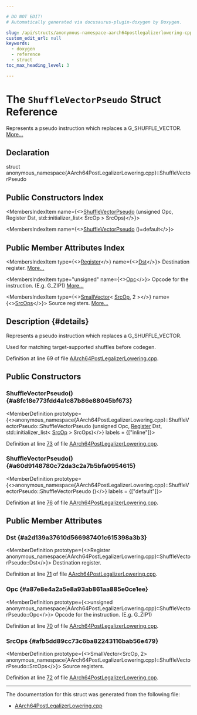 ```yaml
---

# DO NOT EDIT!
# Automatically generated via docusaurus-plugin-doxygen by Doxygen.

slug: /api/structs/anonymous-namespace-aarch64postlegalizerlowering-cpp-/shufflevectorpseudo
custom_edit_url: null
keywords:
  - doxygen
  - reference
  - struct
toc_max_heading_level: 3

---
```





# The `ShuffleVectorPseudo` Struct Reference

<DoxygenPage pluginConfig={pluginConfig}>

Represents a pseudo instruction which replaces a G&#95;SHUFFLE&#95;VECTOR. <a href="#details">More...</a>

## Declaration

<CodeBlock>struct anonymous_namespace{AArch64PostLegalizerLowering.cpp}::ShuffleVectorPseudo</CodeBlock>

## Public Constructors Index

<MembersIndex>

<MembersIndexItem
  name={<><a href="#a8fc18e773fdd4a1c87b86e88045bf673">ShuffleVectorPseudo</a> (unsigned Opc, Register Dst, std::initializer&#95;list&lt; SrcOp &gt; SrcOps)</>}>
</MembersIndexItem>

<MembersIndexItem
  name={<><a href="#a60d9148780c72da3c2a7b5bfa0954615">ShuffleVectorPseudo</a> ()=default</>}>
</MembersIndexItem>

</MembersIndex>

## Public Member Attributes Index

<MembersIndex>

<MembersIndexItem
  type={<><a href="/docs/api/classes/llvm/register">Register</a></>}
  name={<><a href="#a2d139a37610d566987401c615398a3b3">Dst</a></>}>
Destination register. <a href="#a2d139a37610d566987401c615398a3b3">More...</a>
</MembersIndexItem>

<MembersIndexItem
  type="unsigned"
  name={<><a href="#a87e8e4a2a5e8a93ab861aa885e0ce1ee">Opc</a></>}>
Opcode for the instruction. (E.g. G&#95;ZIP1) <a href="#a87e8e4a2a5e8a93ab861aa885e0ce1ee">More...</a>
</MembersIndexItem>

<MembersIndexItem
  type={<><a href="/docs/api/classes/llvm/smallvector">SmallVector</a>&lt; <a href="/docs/api/classes/llvm/srcop">SrcOp</a>, 2 &gt;</>}
  name={<><a href="#afb5dd89cc73c6ba82243116bab56e479">SrcOps</a></>}>
Source registers. <a href="#afb5dd89cc73c6ba82243116bab56e479">More...</a>
</MembersIndexItem>

</MembersIndex>

## Description {#details}

Represents a pseudo instruction which replaces a G&#95;SHUFFLE&#95;VECTOR.

Used for matching target-supported shuffles before codegen.

Definition at line 69 of file <a href="/docs/api/files/lib/lib/target/lib/target/aarch64/lib/target/aarch64/gisel/aarch64postlegalizerlowering-cpp">AArch64PostLegalizerLowering.cpp</a>.

<SectionDefinition>

## Public Constructors

### ShuffleVectorPseudo() {#a8fc18e773fdd4a1c87b86e88045bf673}

<MemberDefinition
  prototype={<>anonymous&#95;namespace&#123;AArch64PostLegalizerLowering.cpp&#125;::ShuffleVectorPseudo::ShuffleVectorPseudo (unsigned Opc, <a href="/docs/api/classes/llvm/register">Register</a> Dst, std::initializer&#95;list&lt; <a href="/docs/api/classes/llvm/srcop">SrcOp</a> &gt; SrcOps)</>}
  labels = {["inline"]}>

Definition at line <a href="/docs/api/files/lib/lib/target/lib/target/aarch64/lib/target/aarch64/gisel/aarch64postlegalizerlowering-cpp/#l00073">73</a> of file <a href="/docs/api/files/lib/lib/target/lib/target/aarch64/lib/target/aarch64/gisel/aarch64postlegalizerlowering-cpp">AArch64PostLegalizerLowering.cpp</a>.
</MemberDefinition>

### ShuffleVectorPseudo() {#a60d9148780c72da3c2a7b5bfa0954615}

<MemberDefinition
  prototype={<>anonymous&#95;namespace&#123;AArch64PostLegalizerLowering.cpp&#125;::ShuffleVectorPseudo::ShuffleVectorPseudo ()</>}
  labels = {["default"]}>

Definition at line <a href="/docs/api/files/lib/lib/target/lib/target/aarch64/lib/target/aarch64/gisel/aarch64postlegalizerlowering-cpp/#l00076">76</a> of file <a href="/docs/api/files/lib/lib/target/lib/target/aarch64/lib/target/aarch64/gisel/aarch64postlegalizerlowering-cpp">AArch64PostLegalizerLowering.cpp</a>.
</MemberDefinition>

</SectionDefinition>

<SectionDefinition>

## Public Member Attributes

### Dst {#a2d139a37610d566987401c615398a3b3}

<MemberDefinition
  prototype={<>Register anonymous&#95;namespace&#123;AArch64PostLegalizerLowering.cpp&#125;::ShuffleVectorPseudo::Dst</>}>
Destination register.

Definition at line <a href="/docs/api/files/lib/lib/target/lib/target/aarch64/lib/target/aarch64/gisel/aarch64postlegalizerlowering-cpp/#l00071">71</a> of file <a href="/docs/api/files/lib/lib/target/lib/target/aarch64/lib/target/aarch64/gisel/aarch64postlegalizerlowering-cpp">AArch64PostLegalizerLowering.cpp</a>.
</MemberDefinition>

### Opc {#a87e8e4a2a5e8a93ab861aa885e0ce1ee}

<MemberDefinition
  prototype={<>unsigned anonymous&#95;namespace&#123;AArch64PostLegalizerLowering.cpp&#125;::ShuffleVectorPseudo::Opc</>}>
Opcode for the instruction. (E.g. G&#95;ZIP1)

Definition at line <a href="/docs/api/files/lib/lib/target/lib/target/aarch64/lib/target/aarch64/gisel/aarch64postlegalizerlowering-cpp/#l00070">70</a> of file <a href="/docs/api/files/lib/lib/target/lib/target/aarch64/lib/target/aarch64/gisel/aarch64postlegalizerlowering-cpp">AArch64PostLegalizerLowering.cpp</a>.
</MemberDefinition>

### SrcOps {#afb5dd89cc73c6ba82243116bab56e479}

<MemberDefinition
  prototype={<>SmallVector&lt;SrcOp, 2&gt; anonymous&#95;namespace&#123;AArch64PostLegalizerLowering.cpp&#125;::ShuffleVectorPseudo::SrcOps</>}>
Source registers.

Definition at line <a href="/docs/api/files/lib/lib/target/lib/target/aarch64/lib/target/aarch64/gisel/aarch64postlegalizerlowering-cpp/#l00072">72</a> of file <a href="/docs/api/files/lib/lib/target/lib/target/aarch64/lib/target/aarch64/gisel/aarch64postlegalizerlowering-cpp">AArch64PostLegalizerLowering.cpp</a>.
</MemberDefinition>

</SectionDefinition>

<hr/>

The documentation for this struct was generated from the following file:

<ul>
<li><a href="/docs/api/files/lib/lib/target/lib/target/aarch64/lib/target/aarch64/gisel/aarch64postlegalizerlowering-cpp">AArch64PostLegalizerLowering.cpp</a></li>
</ul>

</DoxygenPage>
